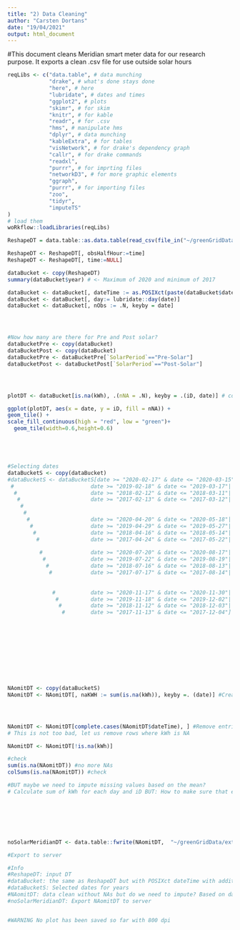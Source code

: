 ```yaml
---
title: "2) Data Cleaning"
author: "Carsten Dortans"
date: "19/04/2021"
output: html_document
---
```


#This document cleans Meridian smart meter data for our research purpose. It exports a clean .csv file for use outside solar hours

```r

reqLibs <- c("data.table", # data munching
             "drake", # what's done stays done
             "here", # here
             "lubridate", # dates and times
             "ggplot2", # plots
             "skimr", # for skim
             "knitr", # for kable
             "readr", # for .csv
             "hms", # manipulate hms
             "dplyr", # data munching
             "kableExtra", # for tables
             "visNetwork", # for drake's dependency graph
             "callr", # for drake commands
             "readxl",
             "purrr", # for imprting files
             "networkD3", # for more graphic elements
             "ggraph",
             "purrr", # for importing files
             "zoo",
             "tidyr",
             "imputeTS"
)
# load them
woRkflow::loadLibraries(reqLibs)

```

```r

ReshapeDT = data.table::as.data.table(read_csv(file_in("~/greenGridData/externalData//Meridian/1_Reshape/finalReshape.csv"))) #Requires step 1: reshaping data from overhead folder

```

```r

ReshapeDT <- ReshapeDT[, obsHalfHour:=time]
ReshapeDT <- ReshapeDT[, time:=NULL]

dataBucket <- copy(ReshapeDT)
summary(dataBucket$year) # <- Maximum of 2020 and minimum of 2017

dataBucket <- dataBucket[, dateTime := as.POSIXct(paste(dataBucket$date, dataBucket$obsHalfHour), format="%Y-%m-%d %H:%M:%S", tz = "Pacific/Auckland")]
dataBucket <- dataBucket[, day:= lubridate::day(date)]
dataBucket <- dataBucket[, nObs := .N, keyby = date]




#Now how many are there for Pre and Post solar?
dataBucketPre <- copy(dataBucket)
dataBucketPost <- copy(dataBucket)
dataBucketPre <- dataBucketPre[`SolarPeriod`=="Pre-Solar"]
dataBucketPost <- dataBucketPost[`SolarPeriod`=="Post-Solar"]





```
```r

plotDT <- dataBucket[is.na(kWh), .(nNA = .N), keyby = .(iD, date)] # count the NAs by ID and date

ggplot(plotDT, aes(x = date, y = iD, fill = nNA)) +
geom_tile() +
scale_fill_continuous(high = "red", low = "green")+
  geom_tile(width=0.6,height=0.6)






```

```r

#Selecting dates
dataBucketS <- copy(dataBucket)
#dataBucketS <- dataBucketS[date >= "2020-02-17" & date <= "2020-03-15"| #SUMMER
 #                        date >= "2019-02-18" & date <= "2019-03-17"|
  #                       date >= "2018-02-12" & date <= "2018-03-11"|
   #                      date >= "2017-02-13" & date <= "2017-03-12"|
    #                       
     #                      
      #                   date >= "2020-04-20" & date <= "2020-05-18"|  #AUTUMN
       #                  date >= "2019-04-29" & date <= "2019-05-27"|
        #                 date >= "2018-04-16" & date <= "2018-05-14"|
         #                date >= "2017-04-24" & date <= "2017-05-22"|
                           
          #               date >= "2020-07-20" & date <= "2020-08-17"|  #WINTER
           #              date >= "2019-07-22" & date <= "2019-08-19"|
            #             date >= "2018-07-16" & date <= "2018-08-13"|
             #            date >= "2017-07-17" & date <= "2017-08-14"|
                           
                           
              #           date >= "2020-11-17" & date <= "2020-11-30"|  #SPRING
               #          date >= "2019-11-18" & date <= "2019-12-02"|
                #         date >= "2018-11-12" & date <= "2018-12-03"|
                 #        date >= "2017-11-13" & date <= "2017-12-04"]
                           











```



```r


NAomitDT <- copy(dataBucketS)
NAomitDT <- NAomitDT[, naKWH := sum(is.na(kWh)), keyby =. (date)] #Creates a variable showing NAs in kWh for date





```

```r


NAomitDT <- NAomitDT[complete.cases(NAomitDT$dateTime), ] #Remove entries where no dateTime was recorded n=10,000
# This is not too bad, let us remove rows where kWh is NA

NAomitDT <- NAomitDT[!is.na(kWh)]

#check
sum(is.na(NAomitDT)) #no more NAs
colSums(is.na(NAomitDT)) #check 

#BUT maybe we need to impute missing values based on the mean?
# Calculate sum of kWh for each day and iD BUT: How to make sure that every day 48 values are considered? Do we need to impute data so that we have 48 obs for each day? What if a day is missing for an iD? 








```




```r


noSolarMeridianDT <- data.table::fwrite(NAomitDT,  "~/greenGridData/externalData//Meridian/2_Cleaned/averageProfileYear.csv")

#Export to server

#Info
#ReshapeDT: input DT
#dataBucket: the same as ReshapeDT but with POSIXct dateTime with additional lubridate values
#dataBucketS: Selected dates for years
#NAomitDT: data clean without NAs but do we need to impute? Based on dataBucketS
#noSolarMeridianDT: Export NAomitDT to server


#WARNING No plot has been saved so far with 800 dpi
```






